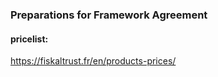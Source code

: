 ### Preparations for Framework Agreement



#### pricelist:

https://fiskaltrust.fr/en/products-prices/




